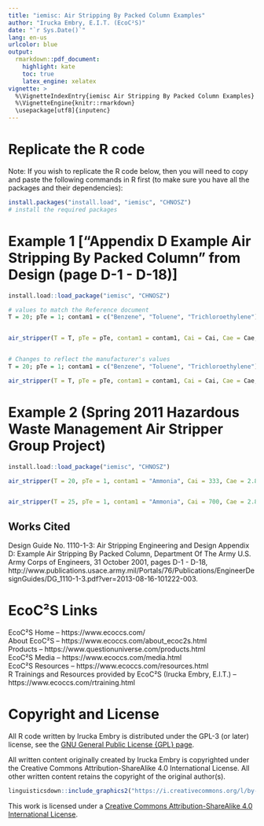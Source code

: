 ```yaml
---
title: "iemisc: Air Stripping By Packed Column Examples"
author: "Irucka Embry, E.I.T. (EcoC²S)"
date: "`r Sys.Date()`"
lang: en-us
urlcolor: blue
output:
  rmarkdown::pdf_document:
    highlight: kate
    toc: true
    latex_engine: xelatex
vignette: >
  %\VignetteIndexEntry{iemisc Air Stripping By Packed Column Examples}
  %\VignetteEngine{knitr::rmarkdown}
  \usepackage[utf8]{inputenc}
---
```


\bigskip

# Replicate the R code

Note: If you wish to replicate the R code below, then you will need to copy and paste the following commands in R first (to make sure you have all the packages and their dependencies):  

```r
install.packages("install.load", "iemisc", "CHNOSZ")
# install the required packages
```

\bigskip
\bigskip

# Example 1 ["Appendix D Example Air Stripping By Packed Column" from Design (page D-1 - D-18)]

```r

install.load::load_package("iemisc", "CHNOSZ")

# values to match the Reference document
T = 20; pTe = 1; contam1 = c("Benzene", "Toluene", "Trichloroethylene"); Cai = c(750, 1000, 750); Cae = c(10, 100, 100); contam2 = c("Benzene", "Toluene", "Trichloroethylene"); cas = c("71-43-2", "108-88-3", "79-01-6"); Ha = c(309.2, 353.1, 506.1); Q = 440; loading = 45; ns = 2; DL = c(8.91 * 10 ^ -10, NA_real_, NA_real_); DG = c(9.37 * 10 ^ -6, NA_real_, NA_real_); dP = 0.0508; at = 157; Sc = 0.033; cf = 15; R = 3.5; dP_units = "inch"; at_units = "ft^2/ft^3"; Sc_units = "kg/s^2"; contaminants_table = 1; removal_requirements_table = 1; critical_contaminant_table = 1


air_stripper(T = T, pTe = pTe, contam1 = contam1, Cai = Cai, Cae = Cae, contam2 = contam2, cas = cas, Ha = Ha, Q = Q, loading = loading, ns = ns, DL = DL, DG = DG, dP = dP, at = at, Sc = Sc, cf = cf, R = R, T_units = "SI", dP_units = "inch", at_units = "ft^2/ft^3", Sc_units = "kg/s^2", contaminants_table = 1, removal_requirements_table = 1, critical_contaminant_table = 1)


# Changes to reflect the manufacturer's values
T = 20; pTe = 1; contam1 = c("Benzene", "Toluene", "Trichloroethylene"); Cai = c(750, 1000, 750); Cae = c(10, 100, 100); contam2 = c("Benzene", "Toluene", "Trichloroethylene"); cas = c("71-43-2", "108-88-3", "79-01-6"); Ha = c(309.2, 353.1, 506.1); Q = 440; loading = 45; ns = 2; DL = c(8.91 * 10 ^ -10, NA_real_, NA_real_); DG = c(9.37 * 10 ^ -6, NA_real_, NA_real_); dP = 2; at = 48; Sc = 0.033; cf = 16; R = 3.5; T_units = "SI"; dP_units = "inch"; at_units = "ft^2/ft^3"; Sc_units = "kg/s^2"; contaminants_table = 1; removal_requirements_table = 1; critical_contaminant_table = 1

air_stripper(T = T, pTe = pTe, contam1 = contam1, Cai = Cai, Cae = Cae, contam2 = contam2, cas = cas, Ha = Ha, Q = Q, loading = loading, ns = ns, DL = DL, DG = DG, dP = dP, at = at, Sc = Sc, cf = cf, R = R,  T_units = "SI", dP_units = "inch", at_units = "ft^2/ft^3", Sc_units = "kg/s^2", contaminants_table = 1, removal_requirements_table = 1, critical_contaminant_table = 1)
```

\bigskip
\bigskip

# Example 2 (Spring 2011 Hazardous Waste Management Air Stripper Group Project)

\bigskip
\bigskip

```r

install.load::load_package("iemisc", "CHNOSZ")

air_stripper(T = 20, pTe = 1, contam1 = "Ammonia", Cai = 333, Cae = 2.8, contam2 = "Ammonia", cas = "7664-41-7", Ha = 0.75, Q = 150, loading = 45, ns = 2, DL = 8.91 * 10 ^ -10, DG = 9.37 * 10 ^ -6, dP = 145, at = 65, Sc = 0.033, cf = 76 *6, R = 1.5,  T_units = "SI", dP_units = "mm", at_units = "m^2/m^3", Sc_units = "kg/s^2", contaminants_table = 1, removal_requirements_table = 1, critical_contaminant_table = 1)


air_stripper(T = 25, pTe = 1, contam1 = "Ammonia", Cai = 700, Cae = 2.8, contam2 = "Ammonia", cas = "7664-41-7", Ha = 0.75, Q = 440, loading = 45, ns = 3, DL = 2.1E-09, DG = 9.8E-06, dP = 6.35, at = 940, Sc = 0.061, cf = 1600, R = 1.5,  T_units = "SI", dP_units = "mm", at_units = "m^2/m^3", Sc_units = "kg/s^2", contaminants_table = 1, removal_requirements_table = 1, critical_contaminant_table = 1)
```

\bigskip
\bigskip

## Works Cited

Design Guide No. 1110-1-3: Air Stripping Engineering and Design Appendix D: Example Air Stripping By Packed Column, Department Of The Army U.S. Army Corps of Engineers, 31 October 2001, pages D-1 - D-18, http://www.publications.usace.army.mil/Portals/76/Publications/EngineerDesignGuides/DG_1110-1-3.pdf?ver=2013-08-16-101222-003.  

\bigskip
\bigskip

# EcoC²S Links

EcoC²S Home -- https://www.ecoccs.com/  
About EcoC²S -- https://www.ecoccs.com/about_ecoc2s.html  
Products -- https://www.questionuniverse.com/products.html  
EcoC²S Media -- https://www.ecoccs.com/media.html  
EcoC²S Resources -- https://www.ecoccs.com/resources.html  
R Trainings and Resources provided by EcoC²S (Irucka Embry, E.I.T.) -- https://www.ecoccs.com/rtraining.html  

\bigskip
\bigskip

# Copyright and License

All R code written by Irucka Embry is distributed under the GPL-3 (or later) license, see the [GNU General Public License {GPL} page](https://www.gnu.org/licenses/gpl-3.0.html).  

All written content originally created by Irucka Embry is copyrighted under the Creative Commons Attribution-ShareAlike 4.0 International License. All other written content retains the copyright of the original author(s).  


```r
linguisticsdown::include_graphics2("https://i.creativecommons.org/l/by-sa/4.0/88x31.png")
```

This work is licensed under a [Creative Commons Attribution-ShareAlike 4.0 International License](http://creativecommons.org/licenses/by-sa/4.0/).  
